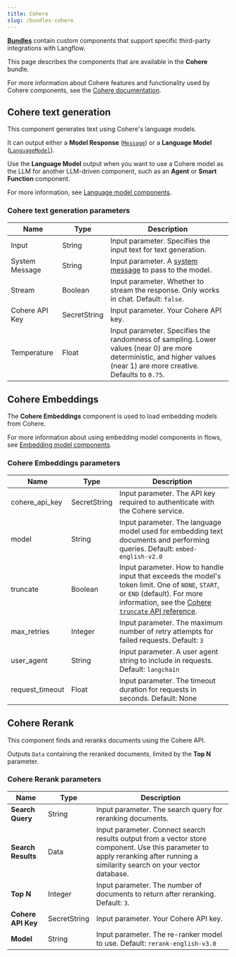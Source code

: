 ```yaml
---
title: Cohere
slug: /bundles-cohere
---
```



<Icon name="Blocks" aria-hidden="true" /> [**Bundles**](/components-bundle-components) contain custom components that support specific third-party integrations with Langflow.

This page describes the components that are available in the **Cohere** bundle.

For more information about Cohere features and functionality used by Cohere components, see the [Cohere documentation](https://cohere.ai/).

## Cohere text generation

This component generates text using Cohere's language models.

It can output either a **Model Response** ([`Message`](/data-types#message)) or a **Language Model** ([`LanguageModel`](/data-types#languagemodel)).

Use the **Language Model** output when you want to use a Cohere model as the LLM for another LLM-driven component, such as an **Agent** or **Smart Function** component.

For more information, see [Language model components](/components-models).

### Cohere text generation parameters

<PartialParams />

| Name | Type | Description |
|------|------|-------------|
| Input | String | Input parameter. Specifies the input text for text generation. |
| System Message | String | Input parameter. A [system message](https://docs.cohere.com/docs/system-instructions) to pass to the model. |
| Stream | Boolean | Input parameter. Whether to stream the response. Only works in chat. Default: `false`. |
| Cohere API Key | SecretString | Input parameter. Your Cohere API key. |
| Temperature | Float | Input parameter. Specifies the randomness of sampling. Lower values (near 0) are more deterministic, and higher values (near 1) are more creative. Defaults to `0.75`. |

## Cohere Embeddings

The **Cohere Embeddings** component is used to load embedding models from Cohere.

For more information about using embedding model components in flows, see [Embedding model components](/components-embedding-models).

### Cohere Embeddings parameters

<PartialParams />

| Name | Type | Description |
|------|------|-------------|
| cohere_api_key | SecretString | Input parameter. The API key required to authenticate with the Cohere service. |
| model | String | Input parameter. The language model used for embedding text documents and performing queries. Default: `embed-english-v2.0` |
| truncate | Boolean | Input parameter. How to handle input that exceeds the model's token limit. One of `NONE`, `START`, or `END` (default). For more information, see the [Cohere `truncate` API reference](https://docs.cohere.com/reference/embed#request.body.truncate). |
| max_retries | Integer | Input parameter. The maximum number of retry attempts for failed requests. Default: `3` |
| user_agent | String | Input parameter. A user agent string to include in requests. Default: `langchain`|
| request_timeout | Float | Input parameter. The timeout duration for requests in seconds. Default: None |

## Cohere Rerank

This component finds and reranks documents using the Cohere API.

Outputs `Data` containing the reranked documents, limited by the **Top N** parameter.

### Cohere Rerank parameters

<PartialParams />

| Name | Type | Description |
|------|------|-------------|
| **Search Query** | String | Input parameter. The search query for reranking documents. |
| **Search Results** | Data | Input parameter. Connect search results output from a vector store component. Use this parameter to apply reranking after running a similarity search on your vector database. |
| **Top N** | Integer | Input parameter. The number of documents to return after reranking. Default: `3`. |
| **Cohere API Key** | SecretString | Input parameter. Your Cohere API key. |
| **Model** | String | Input parameter. The re-ranker model to use. Default: `rerank-english-v3.0` |